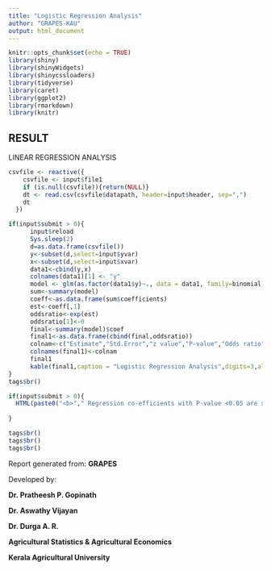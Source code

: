 ```yaml
---
title: "Logistic Regression Analysis"
author: "GRAPES-KAU"
output: html_document
---
```


```r
knitr::opts_chunk$set(echo = TRUE)
library(shiny)
library(shinyWidgets)
library(shinycssloaders)
library(tidyverse)
library(caret)
library(ggplot2)
library(rmarkdown)
library(knitr)
```
## RESULT
LINEAR REGRESSION ANALYSIS

```r
csvfile <- reactive({
    csvfile <- input$file1
    if (is.null(csvfile)){return(NULL)}
    dt <- read.csv(csvfile$datapath, header=input$header, sep=",")
    dt
  })

if(input$submit > 0){
      input$reload
      Sys.sleep(2)
      d=as.data.frame(csvfile())
      y<-subset(d,select=input$yvar)
      x<-subset(d,select=input$xvar)
      data1<-cbind(y,x)
      colnames(data1)[1] <- "y"
      model <- glm(as.factor(data1$y)~., data = data1, family=binomial)
      sum<-summary(model)
      coeff<-as.data.frame(sum$coefficients)
      est<-coeff[,1]
      oddsratio<-exp(est)
      oddsratio[1]<-0
      final<-summary(model)$coef
      final1<-as.data.frame(cbind(final,oddsratio))
      colnam<-c("Estimate","Std.Error","z value","P-value","Odds ratio")
      colnames(final1)<-colnam
      final1
      kable(final1,caption = "Logistic Regression Analysis",digits=3,align='c')
}
tags$br()

if(input$submit > 0){
  HTML(paste0("<b>"," Regression co-efficients with P-value <0.05 are significant (alpha = 0.05) ","</b>"))
  
} 

tags$br()
tags$br()
tags$br()

```





Report generated from: **GRAPES**


Developed by:

**Dr. Pratheesh P. Gopinath**

**Dr. Aswathy Vijayan**

**Dr. Durga A. R.**

**Agricultural Statistics & Agricultural Economics**

**Kerala Agricultural University**





